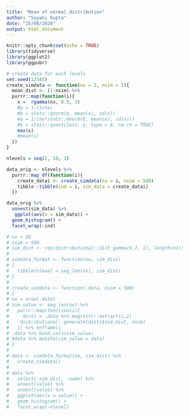 ```yaml
---
title: "Mean of normal distribution"
author: "Sayani Gupta"
date: "25/08/2020"
output: html_document
---
```


```r
knitr::opts_chunk$set(echo = TRUE)
library(tidyverse)
library(ggplot2)
library(ggpubr)
```


```r

# create data for each levels
set.seed(12345)
create_simdata <- function(nx = 2, nsim = 5){
  mean_dist <- (1:nsim) %>% 
  purrr::map(function(i){
    x =  rgamma(nx, 0.5, 3)
    #p = 1-(1/nx)
    #b = stats::qnorm(p, mean(x), sd(x))
    #a = 1/(nx*stats::dnorm(b, mean(x), sd(x)))
    #k = stats::quantile(x, p, type = 8, na.rm = TRUE)
    max(x)
    #mean(x)
  })
}
```


```r

nlevels = seq(2, 10, 1)

data_orig <- nlevels %>% 
  purrr::map_df(function(i){
    create_datai <- create_simdata(nx = i, nsim = 500)
    tibble::tibble(ind = i, sim_data = create_datai)
  })

data_orig %>%
  unnest(sim_data) %>% 
   ggplot(aes(x = sim_data)) +
  geom_histogram() +
  facet_wrap(~ind)


```


```r
# nx = 20
# nsim = 500
# sim_dist <- rep(distributional::dist_gamma(0.2, 1), length(nx))
# 
# simdata_format <- function(nx, sim_dist)
# {
#   tibble(nlevel = seq_len(nx), sim_dist)
# }
# 
# create_simdata <- function(.data, nsim = 500)
# {
# nx = nrow(.data)
# sim_value <- seq_len(nx) %>%
#   purrr::map(function(i){
#     disti = .data %>% magrittr::extract(i,2)
#    distributional::generate(disti$sim_dist, nsim)
#   }) %>% enframe()
# .data %>% bind_cols(sim_value)
# #data %>% mutate(sim_value = data)
# }
# 
# data <- simdata_format(nx, sim_dist) %>%
#   create_simdata()
# 
# data %>%
#   select(-sim_dist, -name) %>%
#   unnest(value) %>%
#   unnest(value) %>%
#   ggplot(aes(x = value)) +
#   geom_histogram() +
#   facet_wrap(~nlevel)

```


